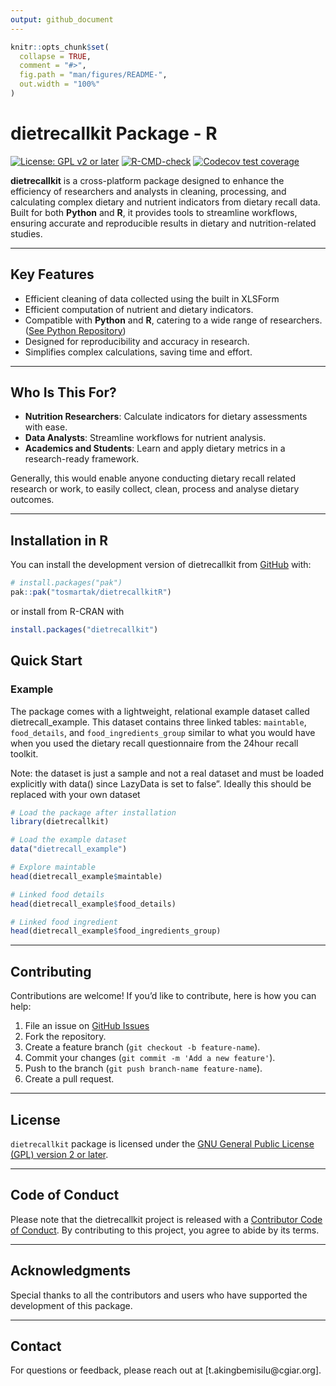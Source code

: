 ```yaml
---
output: github_document
---
```



```r
knitr::opts_chunk$set(
  collapse = TRUE,
  comment = "#>",
  fig.path = "man/figures/README-",
  out.width = "100%"
)
```

# dietrecallkit Package - R

<!-- badges: start -->
[![License: GPL v2 or later](https://img.shields.io/badge/License-GPL%20v2%2B-blue.svg)](https://www.gnu.org/licenses/old-licenses/gpl-2.0.html)
[![R-CMD-check](https://github.com/tosmartak/dietrecallkitR/actions/workflows/R-CMD-check.yaml/badge.svg)](https://github.com/tosmartak/dietrecallkitR/actions/workflows/R-CMD-check.yaml)
[![Codecov test coverage](https://codecov.io/gh/tosmartak/dietrecallkitR/graph/badge.svg)](https://app.codecov.io/gh/tosmartak/dietrecallkitR)
<!-- badges: end -->

**dietrecallkit** is a cross-platform package designed to enhance the efficiency of researchers and analysts in cleaning, processing, and calculating complex dietary and nutrient indicators from dietary recall data. Built for both **Python** and **R**, it provides tools to streamline workflows, ensuring accurate and reproducible results in dietary and nutrition-related studies.

---

## **Key Features**
- Efficient cleaning of data collected using the built in XLSForm
- Efficient computation of nutrient and dietary indicators.
- Compatible with **Python** and **R**, catering to a wide range of researchers. ([See Python Repository](https://github.com/tosmartak/dietrecallkitPy))
- Designed for reproducibility and accuracy in research.
- Simplifies complex calculations, saving time and effort.

---

## **Who Is This For?**
- **Nutrition Researchers**: Calculate indicators for dietary assessments with ease.
- **Data Analysts**: Streamline workflows for nutrient analysis.
- **Academics and Students**: Learn and apply dietary metrics in a research-ready framework.

Generally, this would enable anyone conducting dietary recall related research or work, to easily collect, clean, process and analyse dietary outcomes.

---


## Installation in R

You can install the development version of dietrecallkit from [GitHub](https://github.com/tosmartak/dietrecallkitR) with:

``` r
# install.packages("pak")
pak::pak("tosmartak/dietrecallkitR")
```

or install from R-CRAN with

```r
install.packages("dietrecallkit")
```

## Quick Start

### Example

The package comes with a lightweight, relational example dataset called dietrecall_example. This dataset contains three linked tables: `maintable`, `food_details`, and `food_ingredients_group` similar to what you would have when you used the dietary recall questionnaire from the 24hour recall toolkit.

Note: the dataset is just a sample and not a real dataset and must be loaded explicitly with data() since LazyData is set to false”. Ideally this should be replaced with your own dataset

```r
# Load the package after installation
library(dietrecallkit)

# Load the example dataset
data("dietrecall_example")

# Explore maintable
head(dietrecall_example$maintable)

# Linked food details
head(dietrecall_example$food_details)

# Linked food ingredient
head(dietrecall_example$food_ingredients_group)
```


---

## **Contributing**
Contributions are welcome! If you'd like to contribute, here is how you can help:

1. File an issue on [GitHub Issues](https://github.com/tosmartak/dietrecallkitR/issues)
2. Fork the repository.
3. Create a feature branch (`git checkout -b feature-name`).
4. Commit your changes (`git commit -m 'Add a new feature'`).
5. Push to the branch (`git push branch-name feature-name`).
6. Create a pull request.

---

## **License**
`dietrecallkit` package is licensed under the [GNU General Public License (GPL) version 2 or later](https://www.gnu.org/licenses/old-licenses/gpl-2.0.html).

---

## Code of Conduct

Please note that the dietrecallkit project is released with a 
[Contributor Code of Conduct](https://tosmartak.github.io/dietrecallkitR/CODE_OF_CONDUCT.html). 
By contributing to this project, you agree to abide by its terms.

---

## **Acknowledgments**
Special thanks to all the contributors and users who have supported the development of this package.

---

## **Contact**
For questions or feedback, please reach out at [t.akingbemisilu@cgiar.org].

